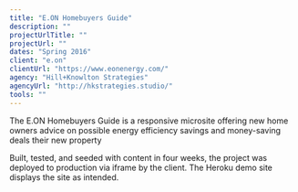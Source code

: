 ```yaml
---
title: "E.ON Homebuyers Guide"
description: ""
projectUrlTitle: ""
projectUrl: ""
dates: "Spring 2016"
client: "e.on"
clientUrl: "https://www.eonenergy.com/"
agency: "Hill+Knowlton Strategies"
agencyUrl: "http://hkstrategies.studio/"
tools: ""
---
```


The E.ON Homebuyers Guide is a responsive microsite offering new home owners advice on possible energy efficiency savings and money-saving deals their new property

Built, tested, and seeded with content in four weeks, the project was deployed to production via iframe by the client. The Heroku demo site displays the site as intended.
